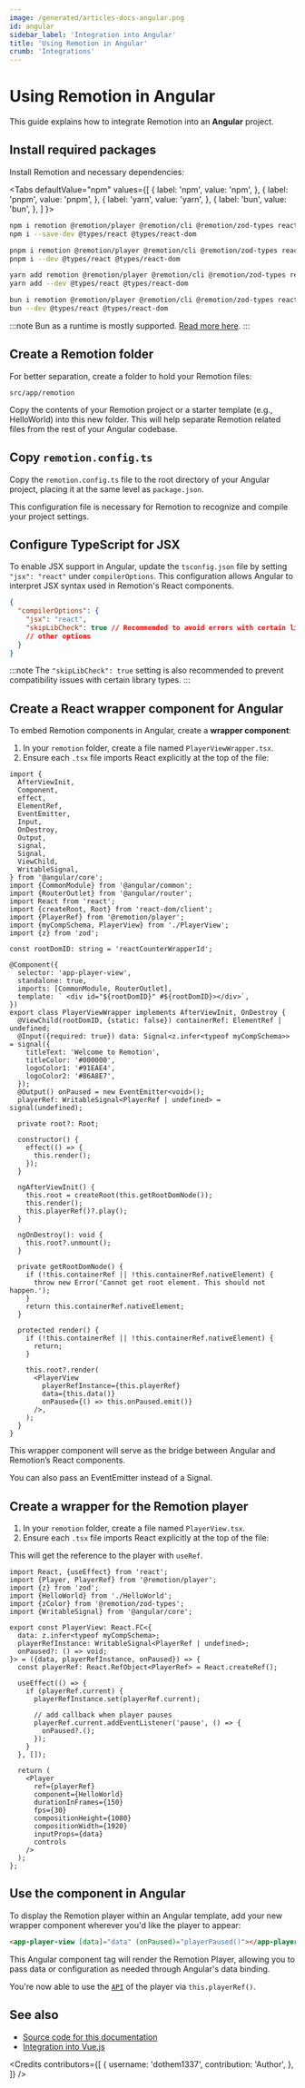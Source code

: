 ```yaml
---
image: /generated/articles-docs-angular.png
id: angular
sidebar_label: 'Integration into Angular'
title: 'Using Remotion in Angular'
crumb: 'Integrations'
---
```



# Using Remotion in Angular

This guide explains how to integrate Remotion into an **Angular** project.

## Install required packages

Install Remotion and necessary dependencies:

<Tabs
defaultValue="npm"
values={[
{ label: 'npm', value: 'npm', },
{ label: 'pnpm', value: 'pnpm', },
{ label: 'yarn', value: 'yarn', },
{ label: 'bun', value: 'bun', },
]
}>
<TabItem value="npm">

```bash title="Use npm as the package manager"
npm i remotion @remotion/player @remotion/cli @remotion/zod-types react react-dom zod
npm i --save-dev @types/react @types/react-dom
```

  </TabItem>
  <TabItem value="pnpm">

```bash title="Use pnpm as the package manager"
pnpm i remotion @remotion/player @remotion/cli @remotion/zod-types react react-dom zod
pnpm i --dev @types/react @types/react-dom
```

  </TabItem>

  <TabItem value="yarn">

```bash title="Use Yarn as the package manager"
yarn add remotion @remotion/player @remotion/cli @remotion/zod-types react react-dom zod
yarn add --dev @types/react @types/react-dom
```

  </TabItem>

  <TabItem value="bun">

```bash title="Use Bun as the package manager and runtime"
bun i remotion @remotion/player @remotion/cli @remotion/zod-types react react-dom zod
bun --dev @types/react @types/react-dom
```

:::note
Bun as a runtime is mostly supported. [Read more here](/docs/bun).
:::

  </TabItem>
</Tabs>

## Create a Remotion folder

For better separation, create a folder to hold your Remotion files:

```plaintext
src/app/remotion
```

Copy the contents of your Remotion project or a starter template (e.g., HelloWorld) into this new folder. This will help separate Remotion related files from the rest of your Angular codebase.

## Copy `remotion.config.ts`

Copy the `remotion.config.ts` file to the root directory of your Angular project, placing it at the same level as `package.json`.

This configuration file is necessary for Remotion to recognize and compile your project settings.

## Configure TypeScript for JSX

To enable JSX support in Angular, update the `tsconfig.json` file by setting `"jsx": "react"` under `compilerOptions`. This configuration allows Angular to interpret JSX syntax used in Remotion's React components.

```json title="tsconfig.json"
{
  "compilerOptions": {
    "jsx": "react",
    "skipLibCheck": true // Recommended to avoid errors with certain libraries
    // other options
  }
}
```

:::note
The `"skipLibCheck": true` setting is also recommended to prevent compatibility issues with certain library types.
:::

## Create a React wrapper component for Angular

To embed Remotion components in Angular, create a **wrapper component**:

1. In your `remotion` folder, create a file named `PlayerViewWrapper.tsx`.
2. Ensure each `.tsx` file imports React explicitly at the top of the file:

```tsx title="PlayerViewWrapper.tsx"
import {
  AfterViewInit,
  Component,
  effect,
  ElementRef,
  EventEmitter,
  Input,
  OnDestroy,
  Output,
  signal,
  Signal,
  ViewChild,
  WritableSignal,
} from '@angular/core';
import {CommonModule} from '@angular/common';
import {RouterOutlet} from '@angular/router';
import React from 'react';
import {createRoot, Root} from 'react-dom/client';
import {PlayerRef} from '@remotion/player';
import {myCompSchema, PlayerView} from './PlayerView';
import {z} from 'zod';

const rootDomID: string = 'reactCounterWrapperId';

@Component({
  selector: 'app-player-view',
  standalone: true,
  imports: [CommonModule, RouterOutlet],
  template: ` <div id="${rootDomID}" #${rootDomID}></div>`,
})
export class PlayerViewWrapper implements AfterViewInit, OnDestroy {
  @ViewChild(rootDomID, {static: false}) containerRef: ElementRef | undefined;
  @Input({required: true}) data: Signal<z.infer<typeof myCompSchema>> = signal({
    titleText: 'Welcome to Remotion',
    titleColor: '#000000',
    logoColor1: '#91EAE4',
    logoColor2: '#86A8E7',
  });
  @Output() onPaused = new EventEmitter<void>();
  playerRef: WritableSignal<PlayerRef | undefined> = signal(undefined);

  private root?: Root;

  constructor() {
    effect(() => {
      this.render();
    });
  }

  ngAfterViewInit() {
    this.root = createRoot(this.getRootDomNode());
    this.render();
    this.playerRef()?.play();
  }

  ngOnDestroy(): void {
    this.root?.unmount();
  }

  private getRootDomNode() {
    if (!this.containerRef || !this.containerRef.nativeElement) {
      throw new Error('Cannot get root element. This should not happen.');
    }
    return this.containerRef.nativeElement;
  }

  protected render() {
    if (!this.containerRef || !this.containerRef.nativeElement) {
      return;
    }

    this.root?.render(
      <PlayerView
        playerRefInstance={this.playerRef}
        data={this.data()}
        onPaused={() => this.onPaused.emit()}
      />,
    );
  }
}
```

This wrapper component will serve as the bridge between Angular and Remotion’s React components.

You can also pass an EventEmitter instead of a Signal.

## Create a wrapper for the Remotion player

1. In your `remotion` folder, create a file named `PlayerView.tsx`.
2. Ensure each `.tsx` file imports React explicitly at the top of the file:

This will get the reference to the player with `useRef`.

```tsx title="PlayerView.tsx"
import React, {useEffect} from 'react';
import {Player, PlayerRef} from '@remotion/player';
import {z} from 'zod';
import {HelloWorld} from './HelloWorld';
import {zColor} from '@remotion/zod-types';
import {WritableSignal} from '@angular/core';

export const PlayerView: React.FC<{
  data: z.infer<typeof myCompSchema>;
  playerRefInstance: WritableSignal<PlayerRef | undefined>;
  onPaused?: () => void;
}> = ({data, playerRefInstance, onPaused}) => {
  const playerRef: React.RefObject<PlayerRef> = React.createRef();

  useEffect(() => {
    if (playerRef.current) {
      playerRefInstance.set(playerRef.current);

      // add callback when player pauses
      playerRef.current.addEventListener('pause', () => {
        onPaused?.();
      });
    }
  }, []);

  return (
    <Player
      ref={playerRef}
      component={HelloWorld}
      durationInFrames={150}
      fps={30}
      compositionHeight={1080}
      compositionWidth={1920}
      inputProps={data}
      controls
    />
  );
};
```

## Use the component in Angular

To display the Remotion player within an Angular template, add your new wrapper component wherever you'd like the player to appear:

```html
<app-player-view [data]="data" (onPaused)="playerPaused()"></app-player-view>
```

This Angular component tag will render the Remotion Player, allowing you to pass data or configuration as needed through Angular's data binding.

You're now able to use the [`API`](/docs/player/player) of the player via `this.playerRef()`.

## See also

- [Source code for this documentation](https://github.com/remotion-dev/remotion-angular-starter)
- [Integration into Vue.js](/docs/vue)

<Credits
  contributors={[
    {
      username: 'dothem1337',
      contribution: 'Author',
    },
  ]}
/>
